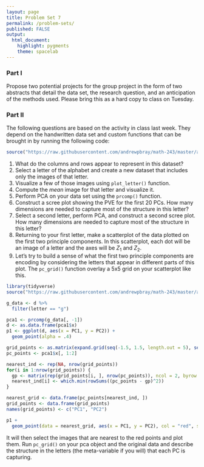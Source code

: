 ```yaml
---
layout: page
title: Problem Set 7
permalink: /problem-sets/
published: FALSE
output: 
  html_document: 
    highlight: pygments
    theme: spacelab
---
```


### Part I

Propose two potential projects for the group project in the form of two abstracts that detail the data set, the research question, and an anticipation of the methods used. Please bring this as a hard copy to class on Tuesday.

### Part II

The following questions are based on the activity in class last week. They depend on the handwritten data set and custom functions that can be brought in by running the following code:

```r
source("https://raw.githubusercontent.com/andrewpbray/math-243/master/assets/week-11/pca-code.R")
```


1. What do the columns and rows appear to represent in this dataset?
2. Select a letter of the alphabet and create a new dataset that includes only the images of that letter.
3. Visualize a few of those images using `plot_letter()` function.
4. Compute the *mean* image for that letter and visualize it.
5. Perform PCA on your data set using the `prcomp()` function.
6. Construct a scree plot showing the PVE for the first 20 PCs. How many dimensions are needed to capture most of the structure in this letter?
7. Select a second letter, perform PCA, and construct a second scree plot. How many dimensions are needed to capture most of the structure in this letter?
8. Returning to your first letter, make a scatterplot of the data plotted on the first two principle components. In this scatterplot, each dot will be an image of a letter and the axes will be $Z_1$ and $Z_2$.
9. Let's try to build a sense of what the first two principle components are encoding by considering the letters that appear in different parts of this plot. The `pc_grid()` function overlay a 5x5 grid on your scatterplot like this.

```r
library(tidyverse)
source("https://raw.githubusercontent.com/andrewpbray/math-243/master/assets/week-11/pca-code.R")

g_data <- d %>%
  filter(letter == "g")

pca1 <- prcomp(g_data[, -1])
d <- as.data.frame(pca1$x)
p1 <- ggplot(d, aes(x = PC1, y = PC2)) +
  geom_point(alpha = .4)

grid_points <- as.matrix(expand.grid(seq(-1.5, 1.5, length.out = 5), seq(-1.5, 1.5, length.out = 5)))
pc_points <- pca1$x[, 1:2]

nearest_ind <- rep(NA, nrow(grid_points))
for(i in 1:nrow(grid_points)) {
  gp <- matrix(rep(grid_points[i, ], nrow(pc_points)), ncol = 2, byrow = TRUE)
  nearest_ind[i] <- which.min(rowSums((pc_points - gp)^2))
}

nearest_grid <- data.frame(pc_points[nearest_ind, ])
grid_points <- data.frame(grid_points)
names(grid_points) <- c("PC1", "PC2")

p1 + 
  geom_point(data = nearest_grid, aes(x = PC1, y = PC2), col = "red", size = 3)
```

It will then select the images that are nearest to the red points and plot them. Run `pc_grid()` on your pca object and the original data and describe the structure in the letters (the meta-variable if you will) that each PC is capturing.